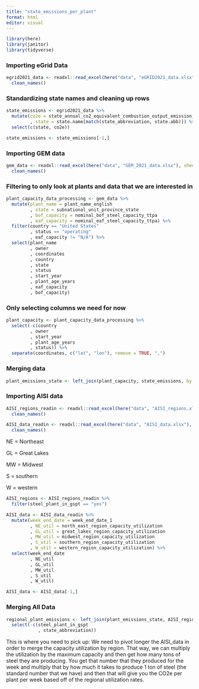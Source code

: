 ```yaml
---
title: "state_emissions_per_plant"
format: html
editor: visual
---
```


```r
library(here)
library(janitor)
library(tidyverse)
```

### Importing eGrid Data

```r
egrid2021_data <- readxl::read_excel(here("data", "eGRID2021_data.xlsx"), sheet = "ST21") %>% 
  clean_names()
```

### Standardizing state names and cleaning up rows

```r
state_emissions <- egrid2021_data %>% 
  mutate(co2e = state_annual_co2_equivalent_combustion_output_emission_rate_lb_m_wh
         , state = state.name[match(state_abbreviation, state.abb)]) %>% 
  select(c(state, co2e))

state_emissions <- state_emissions[-1,]
```

### Importing GEM data

```r
gem_data <- readxl::read_excel(here("data", "GEM_2021_data.xlsx"), sheet = "Steel Plants") %>% 
  clean_names()
```

### Filtering to only look at plants and data that we are interested in

```r
plant_capacity_data_processing <- gem_data %>% 
  mutate(plant_name = plant_name_english
         , state = subnational_unit_province_state
         , bof_capacity = nominal_bof_steel_capacity_ttpa
         , eaf_capacity = nominal_eaf_steel_capacity_ttpa) %>% 
  filter(country == "United States"
         , status == "operating"
         , eaf_capacity != "N/A") %>% 
  select(plant_name
         , owner
         , coordinates
         , country
         , state
         , status
         , start_year
         , plant_age_years
         , eaf_capacity
         , bof_capacity)
```

### Only selecting columns we need for now

```r
plant_capacity <- plant_capacity_data_processing %>% 
  select(-c(country
         , owner
         , start_year
         , plant_age_years
         , status)) %>% 
  separate(coordinates, c("lat", "lon"), remove = TRUE, ",")
```

### Merging data

```r
plant_emissions_state <- left_join(plant_capacity, state_emissions, by = "state")
```

### Importing AISI data

```r
AISI_regions_readin <- readxl::read_excel(here("data", "AISI_regions.xlsx"), sheet = "Regions by State") %>% 
  clean_names()

AISI_data_readin <- readxl::read_excel(here("data", "AISI_data.xlsx"), sheet = "AISI Production Values") %>% 
  clean_names()
```

NE = Northeast

GL = Great Lakes

MW = Midwest

S = southern

W = western

```r
AISI_regions <- AISI_regions_readin %>% 
  filter(steel_plant_in_gspt == "yes")

AISI_data <- AISI_data_readin %>% 
  mutate(week_end_date = week_end_date_1
         , NE_util = north_east_region_capacity_utilization
         , GL_util = great_lakes_region_capacity_utilization
         , MW_util = midwest_region_capacity_utilization
         , S_util = southern_region_capacity_utilization
         , W_util = western_region_capacity_utilization) %>% 
  select(week_end_date
         , NE_util
         , GL_util
         , MW_util
         , S_util
         , W_util)

AISI_data <- AISI_data[-1,]
```

### Merging All Data

```r
regional_plant_emissions <- left_join(plant_emissions_state, AISI_regions, by = "state") %>% 
  select(-c(steel_plant_in_gspt
            , state_abbreviation))
```

This is where you need to pick up: We need to pivot longer the AISI_data in order to merge the capacity utilization by region. That way, we can multiply the utilization by the maximum capacity and then get how many tons of steel they are producing. You get that number that they produced for the week and multiply that by how much it takes to produce 1 ton of steel (the standard number that we have) and then that will give you the CO2e per plant per week based off of the regional utilization rates.
